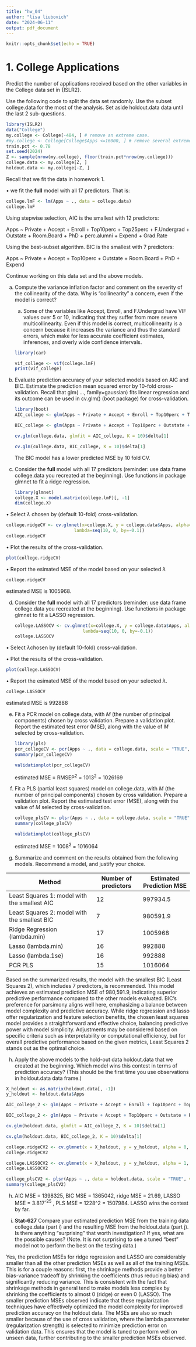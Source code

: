 ```yaml
---
title: "hw_04"
author: "lisa liubovich"
date: "2024-06-11"
output: pdf_document
---
```


```r
knitr::opts_chunk$set(echo = TRUE)
```

# 1. College Applications

Predict the number of applications received based on the other variables in the College data set in {ISLR2}.

Use the following code to split the data set randomly. Use the subset college.data for the most of the analysis. Set aside holdout.data data until the last 2 sub-questions.

```r
library(ISLR2) 
data("College")
my.college <- College[-484, ] # remove an extreme case.
#my.college <- College[College$Apps <=16000, ] # remove several extreme case.
train.pct <- 0.78
set.seed(2024)
Z <- sample(nrow(my.college), floor(train.pct*nrow(my.college))) 
college.data <- my.college[Z, ] 
holdout.data <- my.college[-Z, ]
```

Recall that we fit the data in homework 1.

• we fit the **full** model with all 17 predictors. That is:

```r
college.lmF <- lm(Apps ~ ., data = college.data)
college.lmF
```

Using stepwise selection, AIC is the smallest with 12 predictors:

Apps \~ Private + Accept + Enroll + Top10perc + Top25perc + F.Undergrad + Outstate + Room.Board + PhD + perc.alumni + Expend + Grad.Rate

Using the best-subset algorithm. BIC is the smallest with 7 predictors:

Apps \~ Private + Accept + Top10perc + Outstate + Room.Board + PhD + Expend

Continue working on this data set and the above models.

(a) Compute the variance inflation factor and comment on the severity of the collinearity of the data. Why is “collinearity” a concern, even if the model is correct?

    (a) Some of the variables like Accept, Enroll, and F.Undergrad have VIF values over 5 or 10, indicating that they suffer from more severe multicollinearity. Even if this model is correct, multicollinearity is a concern because it increases the variance and thus the standard errors, which make for less accurate coefficient estimates, inferences, and overly wide confidence intervals.

    ```r
    library(car)

    vif_college <- vif(college.lmF)
    print(vif_college)
    ```

(b) Evaluate prediction accuracy of your selected models based on AIC and BIC. Estimate the prediction mean squared error by 10-fold cross-validation. Recall that glm( ..., family=gaussian) fits linear regression and its outcome can be used in cv.glm() (boot package) for cross-validation.

    ```r
    library(boot)
    AIC_college <- glm(Apps ~ Private + Accept + Enroll + Top10perc + Top25perc + F.Undergrad + Outstate + Room.Board + PhD + perc.alumni + Expend + Grad.Rate, data = college.data, family = "gaussian")

    BIC_college <- glm(Apps ~ Private + Accept + Top10perc + Outstate + Room.Board + PhD + Expend, data = college.data, family = "gaussian")

    cv.glm(college.data, glmfit = AIC_college, K = 10)$delta[1]

    cv.glm(college.data, BIC_college, K = 10)$delta[1]

    ```

    The BIC model has a lower predicted MSE by 10 fold CV.

(c) Consider the **full** model with all 17 predictors (reminder: use data frame college.data you recreated at the beginning). Use functions in package glmnet to fit a ridge regression.

    ```r
    library(glmnet)
    college.X <- model.matrix(college.lmF)[, -1]
    dim(college.X)
    ```

• Select $\lambda$ chosen by (default 10-fold) cross-validation.

```r
college.ridgeCV <- cv.glmnet(x=college.X, y = college.data$Apps, alpha=0, 
                          lambda=seq(10, 0, by=-0.1))
college.ridgeCV
```

• Plot the results of the cross-validation.

```r
plot(college.ridgeCV)
```

• Report the esimated MSE of the model based on your selected $\lambda$

```r
college.ridgeCV
```

estimated MSE is 1005968.

(d) Consider the **full** model with all 17 predictors (reminder: use data frame college.data you recreated at the beginning). Use functions in package glmnet to fit a LASSO regression.

    ```r
    college.LASSOCV <- cv.glmnet(x=college.X, y = college.data$Apps, alpha=1, 
                              lambda=seq(10, 0, by=-0.1))
    college.LASSOCV
    ```

• Select $\lambda$chosen by (default 10-fold) cross-validation.

• Plot the results of the cross-validation.

```r
plot(college.LASSOCV)
```

• Report the esimated MSE of the model based on your selected $\lambda$.

```r
college.LASSOCV
```

estimated MSE is 992888

(e) Fit a PCR model on college.data, with *M* (the number of principal components) chosen by cross validation. Prepare a validation plot. Report the estimated test error (MSE), along with the value of *M* selected by cross-validation.

    ```r
    library(pls)
    pcr_collegeCV <- pcr(Apps ~ ., data = college.data, scale = "TRUE", validation = "CV")
    summary(pcr_collegeCV)

    validationplot(pcr_collegeCV)
    ```

    estimated MSE = RMSEP^2^ = 1013^2^ = 1026169

(f) Fit a PLS (partial least squares) model on college.data, with *M* (the number of principal components) chosen by cross validation. Prepare a validation plot. Report the estimated test error (MSE), along with the value of *M* selected by cross-validation.

    ```r
    college_plsCV <- plsr(Apps ~ ., data = college.data, scale = "TRUE", validation = "CV")
    summary(college_plsCV)

    validationplot(college_plsCV)
    ```

    estimated MSE = 1008^2^ = 1016064

(g) Summarize and comment on the results obtained from the following models. Recommend a model, and justify your choice.

| Method                                       | Number of predictors | Estimated Prediction MSE |
|----------------------------------|------------------|--------------------|
| Least Squares 1: model with the smallest AIC | 12                   | 997934.5                 |
| Least Squares 2: model with the smallest BIC | 7                    | 980591.9                 |
| Ridge Regression (lambda.min)                | 17                   | 1005968                  |
| Lasso (lambda.min)                           | 16                   | 992888                   |
| Lasso (lambda.1se)                           | 16                   | 992888                   |
| PCR PLS                                      | 15                   | 1016064                  |

Based on the summarized results, the model with the smallest BIC (Least Squares 2), which includes 7 predictors, is recommended. This model achieves an estimated prediction MSE of 980,591.9, indicating superior predictive performance compared to the other models evaluated. BIC's preference for parsimony aligns well here, emphasizing a balance between model complexity and predictive accuracy. While ridge regression and lasso offer regularization and feature selection benefits, the chosen least squares model provides a straightforward and effective choice, balancing predictive power with model simplicity. Adjustments may be considered based on specific criteria such as interpretability or computational efficiency, but for overall predictive performance based on the given metrics, Least Squares 2 stands out as the optimal choice.

(h) Apply the above models to the hold-out data holdout.data that we created at the beginning. Which model wins this contest in terms of prediction accuracy? (This should be the first time you use observations in holdout.data data frame.)

```r
X_holdout <- as.matrix(holdout.data[, -1])
y_holdout <- holdout.data$Apps

AIC_college_2 <- glm(Apps ~ Private + Accept + Enroll + Top10perc + Top25perc + F.Undergrad + Outstate + Room.Board + PhD + perc.alumni + Expend + Grad.Rate, data = holdout.data, family = "gaussian")

BIC_college_2 <- glm(Apps ~ Private + Accept + Top10perc + Outstate + Room.Board + PhD + Expend, data = holdout.data, family = "gaussian")

cv.glm(holdout.data, glmfit = AIC_college_2, K = 10)$delta[1]

cv.glm(holdout.data, BIC_college_2, K = 10)$delta[1]

college.ridgeCV2 <- cv.glmnet(x = X_holdout, y = y_holdout, alpha = 0, lambda = seq(10, 0, by = -0.1))
college.ridgeCV2

college.LASSOCV2 <- cv.glmnet(x = X_holdout, y = y_holdout, alpha = 1, lambda = seq(10, 0, by=-0.1))
college.LASSOCV2

college_plsCV2 <- plsr(Apps ~ ., data = holdout.data, scale = "TRUE", validation = "CV")
summary(college_plsCV2)
```

(h) AIC MSE = 1398325, BIC MSE = 1365042, ridge MSE = 21.69, LASSO MSE = 3.817^-25^ , PLS MSE = 1228\^2 = 1507984. LASSO wins the contest by far.

(i) **Stat-627** Compare your estimated prediction MSE from the training data college.data (part i) and the resulting MSE from the holdout.data (part j). Is there anything “surprising” that worth investigation? If yes, what are the possible causes? (Note. It is not surprising to see a tuned “best” model not to perform the best on the testing data.)

Yes, the prediction MSEs for ridge regression and LASSO are considerably smaller than all the other prediction MSEs as well as all of the training MSEs. This is for a couple reasons: first, the shrinkage methods provide a better bias-variance tradeoff by shrinking the coefficients (thus reducing bias) and significantly reducing variance. This is consistent with the fact that shrinkage methods in general tend to make models less complex by shrinking the coefficients to almost 0 (ridge) or even 0 (LASSO). The smaller prediction MSEs observed indicate that these regularization techniques have effectively optimized the model complexity for improved prediction accuracy on the holdout data. The MSEs are also so much smaller because of the use of cross validation, where the lambda parameter (regularization strength) is selected to minimize prediction error on validation data. This ensures that the model is tuned to perform well on unseen data, further contributing to the smaller prediction MSEs observed.
